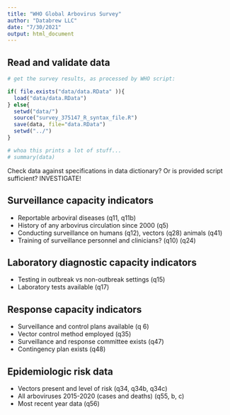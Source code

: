 ```yaml
---
title: "WHO Global Arbovirus Survey"
author: "Databrew LLC"
date: "7/30/2021"
output: html_document
---
```


## Read and validate data

```r
# get the survey results, as processed by WHO script:

if( file.exists("data/data.RData" )){
  load("data/data.RData")
} else{
  setwd("data/")
  source("survey_375147_R_syntax_file.R")
  save(data, file="data.RData")
  setwd("../")
}

# whoa this prints a lot of stuff...
# summary(data)

```

Check data against specifications in data dictionary? 
Or is provided script sufficient? INVESTIGATE!

## Surveillance capacity indicators
  
- Reportable arboviral diseases (q11, q11b)
- History of any arbovirus circulation since 2000 (q5)
- Conducting surveillance on humans (q12),  vectors (q28) animals (q41)
- Training of surveillance personnel and clinicians? (q10) (q24)

## Laboratory diagnostic capacity indicators

- Testing in outbreak vs non-outbreak settings (q15)
- Laboratory tests available (q17)

## Response capacity indicators

- Surveillance and control plans available (q 6)
- Vector control method employed (q35)
-  Surveillance and response committee exists (q47)
-  Contingency plan exists (q48)

## Epidemiologic risk data

- Vectors present and level of risk (q34, q34b, q34c)
- All arboviruses 2015-2020 (cases and deaths) (q55, b, c)
- Most recent year data (q56)
